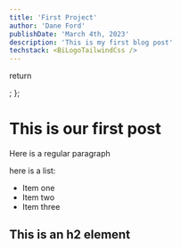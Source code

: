 ```yaml
---
title: 'First Project'
author: 'Dane Ford'
publishDate: 'March 4th, 2023'
description: 'This is my first blog post'
techstack: <BiLogoTailwindCss />
---
```



  return <div><BiLogoTailwindCss /></div>;
};


# This is our first post

Here is a regular paragraph

here is a list:

- Item one
- Item two
- Item three

## This is an h2 element